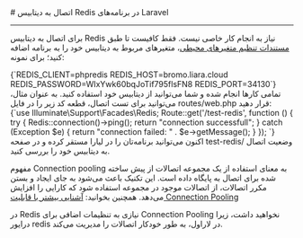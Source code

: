 

<Layout>
<Head>
<title>مستندات اتصال به دیتابیس Redis در Laravel - لیارا</title>
</Head>
# اتصال به دیتابیس Redis در برنامه‌های Laravel
<hr className="mb-2" />

برای اتصال به دیتابیس Redis نیاز به انجام کار خاصی نیست. فقط کافیست تا طبق <a href="../../../details/envs" className="text-[#2196f3] ">مستندات تنظیم متغیرهای محیطی</a>، متغیرهای مربوط به دیتابیس خود را به برنامه اضافه کنید؛ برای نمونه:
<div className="h-2" />
    <div dir='ltr'>
    <Highlight className="bash">
        {`REDIS_CLIENT=phpredis
REDIS_HOST=bromo.liara.cloud
REDIS_PASSWORD=WIxYwk60bqJoTif795flsFN8
REDIS_PORT=34130`}
    </Highlight>
    </div>
<div className="h-2" />
تمامی کارها انجام شده و شما می‌توانید از دیتابیس خود استفاده کنید. به عنوان مثال، می‌توانید برای تست اتصال، قطعه کد زیر را در فایل <Important>routes/web.php</Important> قرار دهید:

<div className="h-2" />
    <div dir='ltr'>
    <Highlight className="php">
        {`use Illuminate\Support\Facades\Redis;
Route::get('/test-redis', function () {
    try {
        Redis::connection()->ping();
        return "connection successfull";
    } catch (Exception $e) {
        return "connection failed: " . $e->getMessage();
    }
});
`}
    </Highlight>
    </div>
<div className="h-2" />
اکنون می‌توانید برنامه‌تان را در لیارا مستقر کرده و در صفحه <Important>test-redis/</Important> وضعیت اتصال به دیتابیس خود را بررسی کنید.

<Section id="connection-pooling" title="استفاده از Connection Pooling" />

مفهوم Connection pooling به معنای استفاده از یک مجموعه اتصالات از پیش ساخته شده برای اتصال به پایگاه داده است. این تکنیک باعث می‌شود به جای ایجاد و بستن مکرر اتصالات، از اتصالات موجود در مجموعه استفاده شود که کارایی را افزایش می‌دهد.
<Alert variant='success'>همچنین بخوانید: <a className="text-[#2196f3] " href="/dbaas/details/connection-pool">آشنایی بیشتر با قابلیت Connection Pooling</a></Alert>

در Redis نیازی به تنظیمات اضافی برای Connection Pooling نخواهید داشت، زیرا درایور <Important>redis</Important> در لاراول، به طور خودکار اتصالات را مدیریت می‌کند.

</Layout>